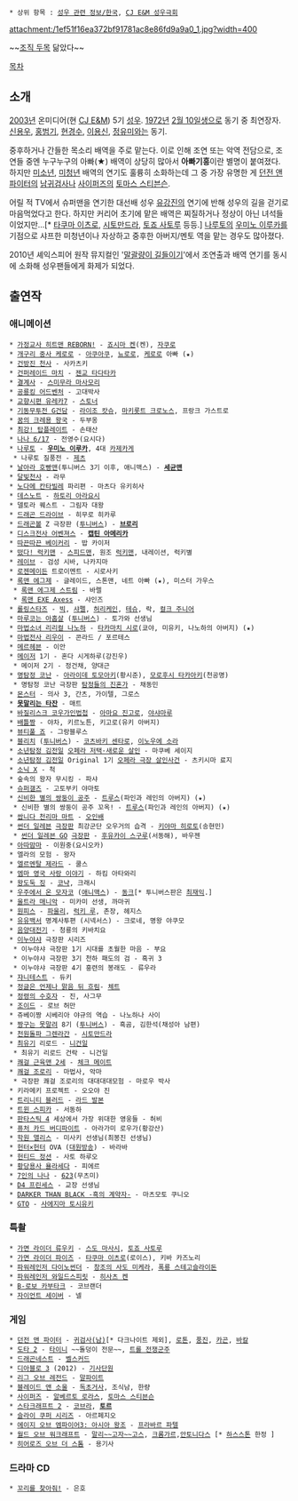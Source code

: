  * 상위 항목 : [[성우 관련 정보/한국]], [[CJ E&M 성우극회]]

attachment:/1ef51f16ea372bf91781ac8e86fd9a9a0_1.jpg?width=400

~~[[황도진|조직 두목]] 닮았다~~

[[목차]]

== 소개 ==
[[2003년]] 온미디어(현 [[CJ E&M]]) 5기 [[성우#s-1|성우]]. [[1972년]] [[2월 10일]]생으로 동기 중 최연장자. [[신용우]], [[홍범기]], [[현경수]], [[이용신]], [[정유미(성우)|정유미]]와는 동기.

중후하거나 간들한 목소리 배역을 주로 맡는다. 이로 인해 조연 또는 악역 전담으로, 조연들 중엔 누구누구의 아빠(★) 배역이 상당히 많아서 '''아빠기흥'''이란 별명이 붙여졌다. 하지만 [[미소년]], [[미청년]] 배역의 연기도 훌륭히 소화하는데 그 중 가장 유명한 게 [[던전 앤 파이터]]의 [[귀검사(남)|남귀검사]]나 [[사이퍼즈]]의 [[조각의 지휘자 토마스|토마스 스티븐슨]].

어릴 적 TV에서 슈퍼맨을 연기한 대선배 성우 [[유강진]]의 연기에 반해 성우의 길을 걷기로 마음먹었다고 한다. 하지만 커리어 초기에 맡은 배역은 찌질하거나 정상이 아닌 녀석들이었지만…[* [[타쿠마 이츠로]], [[시토만드라]], [[토죠 사토루]] 등등.] [[나루토]]의 [[우미노 이루카]]를 기점으로 샤프한 미청년이나 자상하고 중후한 아버지/멘토 역을 맡는 경우도 많아졌다.

2010년 셰익스피어 원작 뮤지컬인 '[[말괄량이 길들이기]]'에서 조연출과 배역 연기를 동시에 소화해 성우팬들에게 화제가 되었다.

== 출연작 ==
=== 애니메이션 ===
 * [[가정교사 히트맨 REBORN!]] - [[죠시마 켄]](켄), [[자쿠로]]
 * [[개구리 중사 케로로]] - [[아쿠아쿠]], [[뇨로로]], [[케로로]] 아빠 (★)
 * [[건방진 천사]] - 사카츠키 
 * [[건퍼레이드 마치]] - [[젠교 타다타카]]
 * [[결계사]] - [[스미무라 마사모리]]
 * [[공룡킹 어드벤처]] - 고대박사
 * [[교향시편 에우레카 세븐|교향시편 유레카7]] - [[스토너]]
 * [[기동무투전 G건담]] - [[라이조 캇슈]], [[마키롯트 크로노스]], 프랑크 가스트로  
 * [[꿈의 크레용 왕국]] - 두부옹
 * [[최강! 탑플레이트]] - 손태산
 * [[나나 6/17]] - 전영수(요시다) 
 * [[나루토]] - '''[[우미노 이루카]]''', 4대 [[카제카게]]
  * 나루토 질풍전 - [[제츠(나루토)|제츠]]
 * [[날아라 호빵맨]](투니버스 3기 이후, 애니맥스) - '''[[세균맨]]'''
 * [[달빛천사]] - 라무 
 * [[노다메 칸타빌레]] 파리편 - 마츠다 유키히사
 * [[데스노트]] - [[하토리 아라요시]] 
 * 델토라 퀘스트 - 그림자 대왕 
 * [[드래곤 드라이브]] - 히무로 히카루 
 * [[드래곤볼]] Z 극장판 ([[투니버스]]) - '''[[브로리]]'''
 * [[디스크전사 어벤져스]] - '''[[캡틴 아메리카]]'''
 * [[따끈따끈 베이커리]] - 밥 카이저
 * [[떴다! 럭키맨]] - [[스피드맨]], 원조 [[럭키맨]], 내레이션, 럭키별 
 * [[레이브(만화)|레이브]] - 검성 시바, 나카지마 
 * [[로젠메이든]] 트로이멘트 - 시로사키 
 * [[록맨 EXE(애니메이션)|록맨 에그제]] - 글레이드, 스톤맨, 네트 아빠 (★), 미스터 가우스
  * [[록맨 에그제 스트림]] - 바렐 
  * [[록맨 EXE Axess]] - 샤인즈
 * [[롤링스타즈]] - [[빅]], [[샤펠]], [[허리케인(롤링스타즈)|허리케인]], [[테슈]], 락, [[컬크 주니어]]
 * [[마루코는 아홉살]] ([[투니버스]]) - 토가와 선생님
 * [[마법소녀 리리컬 나노하]] - [[타카마치 일가|타카마치 시로]](쿄야, 미유키, 나노하의 아버지) (★)
 * [[마법전사 리우이]] - 콘라드 / 포르테스
 * [[메르헤븐]] - 이안
 * [[메이저(만화)|메이저]] 1기 - 혼다 시게하루(강진우)
  * 메이저 2기 - 정건채, 양대근
 * [[명탐정 코난]] - [[아라이데 토모아키]](황시준), [[모로후시 타카아키]](천공명)
  * 명탐정 코난 극장판 [[탐정들의 진혼가]] - 채동민
 * [[몬스터(만화)|몬스터]] - 의사 3, 간츠, 가이텔, 그로스
 * '''[[정글의 왕자 타짱|못말리는 타잔]]''' - 매트
 * [[바질리스크 코우가인법첩]] - [[아마요 진고로]], [[야샤마루(바질리스크 코우가인법첩)|야샤마루]]
 * [[배틀짱]] - 야차, 키르노튼, 키고로(유키 아버지)
 * [[뷰티풀 죠]] - 그랑블루스
 * [[블리치]] ([[투니버스]]) - [[코츠바키 센타로]], [[이노우에 소라]]
 * [[소년탐정 김전일]] [[오페라 저택·새로운 살인]] - 마쿠베 세이지
 * [[소년탐정 김전일]] Original 1기 [[오페라 극장 살인사건]] - 츠키시마 료지
 * [[소닉 X]] - 척
 * 숲속의 왕자 무시킹 - 파샤
 * [[슈퍼갤즈]] - 고토부키 야마토
 * [[신비한 별의 쌍둥이 공주]] - [[신비한 별의 쌍둥이 공주/등장인물#s-1.1|트루스]](파인과 레인의 아버지) (★)
  * 신비한 별의 쌍둥이 공주 꼬옥! - [[신비한 별의 쌍둥이 공주/등장인물#s-1.1|트루스]](파인과 레인의 아버지) (★)
 * [[쌉니다 천리마 마트]] - [[쌉니다 천리마 마트/등장인물 및 단체#s-1.5|오인배]]
 * [[이나즈마 일레븐|썬더 일레븐]] [[극장판]] 최강군단 오우거의 습격 - [[키야마 히로토]](송현민)
  * [[이나즈마 일레븐|썬더 일레븐 GO]] [[극장판]] - [[후유카이 스구루]](서동해), 바우젠
 * [[아따맘마]] - 이원중(요시오카)
 * 엘라의 모험 - 왕자
 * [[엘르멘탈 제라드]] - 쿨스 
 * [[엠마(모리 카오루)|엠마 영국 사랑 이야기]] - 하킴 아타와리
 * [[왕도둑 징]] - [[코냑]], 크래시
 * [[우주에서 온 모자코]] ([[애니맥스]]) - [[동크]][* 투니버스판은 [[최재익]].]
 * [[울트라 매니악]] - 미카미 선생, 까마귀
 * [[원피스]] - [[파울리]], [[럭키 루]], 촌장, 헤지스
 * [[유유백서]] 명계사투편 (시넥서스) - 크로네, 명왕 야쿠모 
 * [[음양대전기]] - 청룡의 키바치요 
 * [[이누야샤]] 극장판 시리즈
  * 이누야샤 극장판 1기 시대를 초월한 마음 - 부요
  * 이누야샤 극장판 3기 천하 패도의 검 - 흑귀 3
  * 이누야샤 극장판 4기 홍련의 봉래도 - 류우라
 * [[쟈니테스트]] - 듀키
 * [[정글은 언제나 맑음 뒤 흐림]]- [[체트]] 
 * [[정령의 수호자]] - 진, 사그무 
 * [[기수신세기 조이드|조이드]] - 로브 허만
 * 쥬베이짱 시베리아 야규의 역습 - 나노하나 사이 
 * [[짱구는 못말려]] 8기 ([[투니버스]]) - 흑곰, 김한석(채성아 남편) 
 * [[천원돌파 그렌라간]] - [[시토만드라]]
 * [[최유기]] 리로드 - [[니건일]]
  * 최유기 리로드 건락 - 니건일
 * [[쾌걸 근육맨 2세]] - [[체크 메이트]]
 * [[쾌걸 조로리]] - 마법사, 악마
  * 극장판 쾌걸 조로리의 대대대대모험 - 마로우 박사
 * 키라메키 프로젝트 - 오오야 진
 * [[트리니티 블러드]] - [[라드 발본]]
 * [[트윈 스피카]] - 서동하 
 * [[판타스틱 4]] 세상에서 가장 위대한 영웅들 - 허비
 * [[퓨처 카드 버디파이트]] - 아라가미 로우가(황강산)
 * [[학원 앨리스]] - 미사키 선생님(최봉진 선생님)
 * [[헌터×헌터]] OVA ([[대원방송]]) - 바라바
 * [[헌티드 정션]] - 사토 하루오
 * [[황당용사 욜라세다]] - 피에르
 * [[7인의 나나]] - [[623#s-2.1|623]](무츠미)
 * [[D4 프린세스]] - 교장 선생님
 * [[DARKER THAN BLACK -흑의 계약자-]] - 마츠모토 쿠니오
 * [[GTO]] - [[사에지마 토시유키]]

=== 특촬 ===
 * [[가면 라이더 류우키]] - [[스도 마사시]], [[토죠 사토루]]
 * [[가면 라이더 파이즈]] - [[타쿠마 이츠로]](로이스), 키바 카즈노리
 * [[폭룡전대 아바레인저|파워레인저 다이노썬더]] - [[창조의 사도 미케라]], [[폭룡 스테고슬라이돈]]
 * [[수권전대 게키레인저|파워레인저 와일드스피릿]] - [[히사츠 켄]]
 * [[B-로보 카부타크]] - 코브랜더
 * [[자이언트 세이버]] - 넬

=== 게임 ===
 * [[던전 앤 파이터]] - [[귀검사(남)]][* 다크나이트 제외], [[로톤]], [[풍진]], [[카곤]], [[바칼]]
 * [[도타 2]] - [[타이니(도타 2)|타이니]] ~~돌덩이 전문~~, [[트롤 전쟁군주]]
 * [[드래곤네스트]] - [[벨스커드]]
 * [[디아블로 3]] (2012) - [[코르마크|기사단원]]
 * [[리그 오브 레전드]] - [[말파이트]]
 * [[블레이드 앤 소울]] - [[블레이드 앤 소울/등장인물#s-10|독초거사]], 조식남, 한량 
 * [[사이퍼즈]] - [[알베르토 로라스]], [[토마스 스티븐슨]]
 * [[스타크래프트 2]] - [[코브라(스타크래프트 2)|코브라]], '''[[토르(스타크래프트 2)|토르]]'''
 * [[슬라이 쿠퍼 시리즈]] - 아르페지오
 * [[에이지 오브 엠파이어3: 아시아 왕조]] - [[프라바르 파텔]]
 * [[월드 오브 워크래프트]] - [[말리고스|말리~~고자~~고스]], [[크롬가르]],[[안토니다스]] [* [[하스스톤]] 한정 ]
 * [[히어로즈 오브 더 스톰]] - 용기사

=== 드라마 CD ===
 * [[꼬리를 찾아줘!]] - 은호
